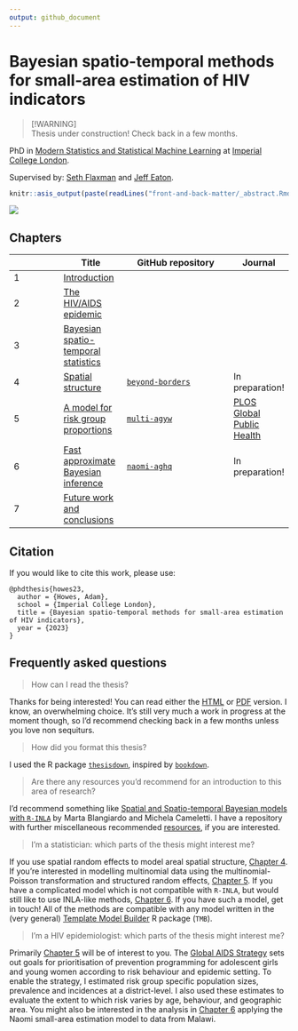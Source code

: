 ```yaml
---
output: github_document
---
```


# Bayesian spatio-temporal methods for small-area estimation of HIV indicators

> [!WARNING]  
> Thesis under construction! Check back in a few months.

PhD in [Modern Statistics and Statistical Machine Learning](https://statml.io/) at [Imperial College London](https://www.imperial.ac.uk/).

Supervised by: [Seth Flaxman](https://sethrf.com/) and [Jeff Eaton](https://www.imperial.ac.uk/people/jeffrey.eaton).

```r
knitr::asis_output(paste(readLines("front-and-back-matter/_abstract.Rmd"), collapse = '\n  '))
```

![](figures/hiv-aids/naomi-continent.png)

## Chapters

|            | Title      | GitHub repository | Journal |
| ---------- | ---------- | -------------------- | --- |
| 1 | [Introduction](https://athowes.github.io/thesis/introduction.html) | | |
| 2 | [The HIV/AIDS epidemic](https://athowes.github.io/thesis/hiv-aids.html) | | |
| 3 | [Bayesian spatio-temporal statistics](https://athowes.github.io/thesis/bayes-st.html) | | |
| 4 | [Spatial structure](https://athowes.github.io/thesis/beyond-borders.html)  | [`beyond-borders`](https://github.com/athowes/beyond-borders) | In preparation! | 
| 5 | [A model for risk group proportions](https://athowes.github.io/thesis/multi-agyw.html)  | [`multi-agyw`](https://github.com/athowes/multi-agyw) | [PLOS Global Public Health](https://journals.plos.org/globalpublichealth/article?id=10.1371/journal.pgph.0001731) |
| 6 | [Fast approximate Bayesian inference](https://athowes.github.io/thesis/naomi-aghq.html) | [`naomi-aghq`](https://github.com/athowes/naomi-aghq) | In preparation! |
| 7 | [Future work and conclusions](https://athowes.github.io/thesis/conclusions.html) | |

## Citation

If you would like to cite this work, please use:

```
@phdthesis{howes23,
  author = {Howes, Adam},
  school = {Imperial College London},
  title = {Bayesian spatio-temporal methods for small-area estimation of HIV indicators},
  year = {2023}
}
```

## Frequently asked questions

> How can I read the thesis?

Thanks for being interested!
You can read either the [HTML](https://athowes.github.io/thesis/) or [PDF](https://athowes.github.io/thesis/main.pdf) version.
I know, an overwhelming choice.
It's still very much a work in progress at the moment though, so I'd recommend checking back in a few months unless you love non sequiturs.

> How did you format this thesis?

I used the R package [`thesisdown`](https://github.com/ismayc/thesisdown), inspired by [`bookdown`](https://github.com/rstudio/bookdown).

> Are there any resources you'd recommend for an introduction to this area of research?

I'd recommend something like [Spatial and Spatio-temporal Bayesian models with `R-INLA`](https://sites.google.com/a/r-inla.org/stbook/) by Marta Blangiardo and Michela Cameletti.
I have a repository with further miscellaneous recommended [resources](https://github.com/athowes/resources), if you are interested.

> I'm a statistician: which parts of the thesis might interest me?

If you use spatial random effects to model areal spatial structure, [Chapter 4](https://athowes.github.io/thesis/beyond-borders.html).
If you're interested in modelling multinomial data using the multinomial-Poisson transformation and structured random effects, [Chapter 5](https://athowes.github.io/thesis/multi-agyw.html).
If you have a complicated model which is not compatible with `R-INLA`, but would still like to use INLA-like methods, [Chapter 6](https://athowes.github.io/thesis/naomi-aghq.html).
If you have such a model, get in touch!
All of the methods are compatible with any model written in the (very general) [Template Model Builder](https://kaskr.github.io/adcomp/Introduction.html) R package (`TMB`).

> I'm a HIV epidemiologist: which parts of the thesis might interest me?

Primarily [Chapter 5](https://athowes.github.io/thesis/multi-agyw.html) will be of interest to you.
The [Global AIDS Strategy](https://www.unaids.org/en/Global-AIDS-Strategy-2021-2026) sets out goals for prioritisation of prevention programming for adolescent girls and young women according to risk behaviour and epidemic setting.
To enable the strategy, I estimated risk group specific population sizes, prevalence and incidences at a district-level.
I also used these estimates to evaluate the extent to which risk varies by age, behaviour, and geographic area.
You might also be interested in the analysis in [Chapter 6](https://athowes.github.io/thesis/naomi-aghq.html) applying the Naomi small-area estimation model to data from Malawi.
